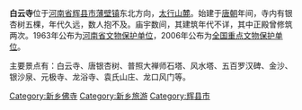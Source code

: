 {{unreferenced|time=2012-2-13}} 
{{文物保护单位
| 级别 = 全国
| 图片 = 
| 名称 = 白云寺
| 编号 = 6-640
| 分类 = 古建筑
| 时代 = [[唐朝|唐]]至[[清朝|清]]
| 所在 = [[河南省|河南省]][[辉县市|辉县市]]
| 登录 = 2006年
| Cat = 河南全国重点文物保护单位
}}
'''白云寺'''位于[[河南省|河南省]][[辉县市|辉县市]][[薄壁镇|薄壁镇]]东北方向，[[太行山麓|太行山麓]]。始建于[[唐朝|唐朝]]年间，寺内有银杏树五棵，年代久远，数人抱不及。庙宇数间，其建筑年代不详，其中正殿曾修筑两次。1963年公布为[[河南省文物保护单位|河南省文物保护单位]]，2006年公布为[[全国重点文物保护单位|全国重点文物保护单位]]。

主要景点有：白云寺、唐银杏树、普照大禅师石塔、风水塔、五百罗汉碑、金沙、银沙泉、元极寺、龙浴寺、袁氏山庄、龙口风门等。


{{河南全国重点文物保护单位}}
[[Category:新乡佛寺|Category:新乡佛寺]]
[[Category:新乡旅游|Category:新乡旅游]]
[[Category:辉县市|Category:辉县市]]